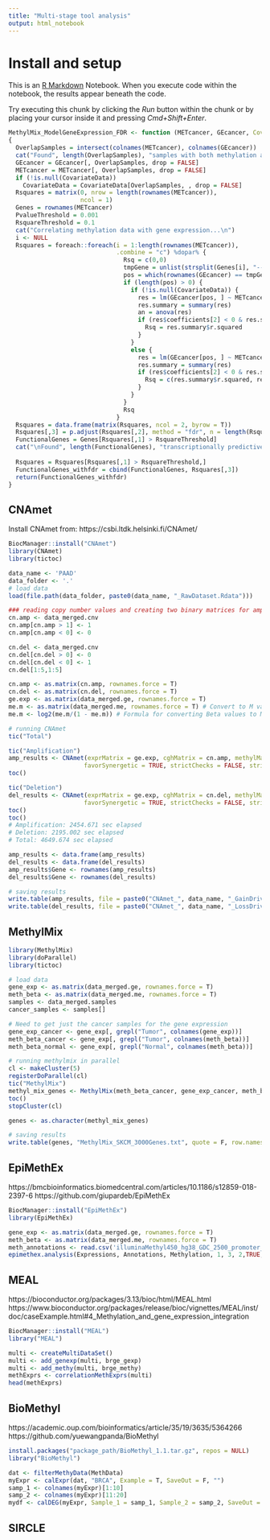 ```yaml
---
title: "Multi-stage tool analysis"
output: html_notebook
---
```


# Install and setup

This is an [R Markdown](http://rmarkdown.rstudio.com) Notebook. When you execute code within the notebook, the results appear beneath the code. 

Try executing this chunk by clicking the *Run* button within the chunk or by placing your cursor inside it and pressing *Cmd+Shift+Enter*. 

```r
MethylMix_ModelGeneExpression_FDR <- function (METcancer, GEcancer, CovariateData = NULL) 
{
  OverlapSamples = intersect(colnames(METcancer), colnames(GEcancer))
  cat("Found", length(OverlapSamples), "samples with both methylation and expression data.\n")
  GEcancer = GEcancer[, OverlapSamples, drop = FALSE]
  METcancer = METcancer[, OverlapSamples, drop = FALSE]
  if (!is.null(CovariateData)) 
    CovariateData = CovariateData[OverlapSamples, , drop = FALSE]
  Rsquares = matrix(0, nrow = length(rownames(METcancer)), 
                    ncol = 1)
  Genes = rownames(METcancer)
  PvalueThreshold = 0.001
  RsquareThreshold = 0.1
  cat("Correlating methylation data with gene expression...\n")
  i <- NULL
  Rsquares = foreach::foreach(i = 1:length(rownames(METcancer)), 
                              .combine = "c") %dopar% {
                                Rsq = c(0,0)
                                tmpGene = unlist(strsplit(Genes[i], "---"))[1]
                                pos = which(rownames(GEcancer) == tmpGene)
                                if (length(pos) > 0) {
                                  if (!is.null(CovariateData)) {
                                    res = lm(GEcancer[pos, ] ~ METcancer[Genes[i], ] + factor(CovariateData))
                                    res.summary = summary(res)
                                    an = anova(res)
                                    if (res$coefficients[2] < 0 & res.summary$coefficients[2,4] < PvalueThreshold) {
                                      Rsq = res.summary$r.squared
                                    }
                                  }
                                  else {
                                    res = lm(GEcancer[pos, ] ~ METcancer[Genes[i], ])
                                    res.summary = summary(res)
                                    if (res$coefficients[2] < 0 & res.summary$coefficients[2,4] < PvalueThreshold) {
                                      Rsq = c(res.summary$r.squared, res.summary$coefficients[2,4])
                                    }
                                  }
                                }
                                Rsq
                              }
  Rsquares = data.frame(matrix(Rsquares, ncol = 2, byrow = T))
  Rsquares[,3] = p.adjust(Rsquares[,2], method = "fdr", n = length(Rsquares[,2])) # estimating fdr
  FunctionalGenes = Genes[Rsquares[,1] > RsquareThreshold]
  cat("\nFound", length(FunctionalGenes), "transcriptionally predictive genes.\n")
  
  Rsquares = Rsquares[Rsquares[,1] > RsquareThreshold,]
  FunctionalGenes_withfdr = cbind(FunctionalGenes, Rsquares[,3])
  return(FunctionalGenes_withfdr)
}


```

## CNAmet

Install CNAmet from: https://csbi.ltdk.helsinki.fi/CNAmet/

```r
BiocManager::install("CNAmet")
library(CNAmet)
library(tictoc)

data_name <- 'PAAD'
data_folder <- '.'
# load data
load(file.path(data_folder, paste0(data_name, "_RawDataset.Rdata")))

### reading copy number values and creating two binary matrices for amplification and deletion calls
cn.amp <- data_merged.cnv
cn.amp[cn.amp > 1] <- 1
cn.amp[cn.amp < 0] <- 0

cn.del <- data_merged.cnv
cn.del[cn.del > 0] <- 0
cn.del[cn.del < 0] <- 1
cn.del[1:5,1:5]

cn.amp <- as.matrix(cn.amp, rownames.force = T)
cn.del <- as.matrix(cn.del, rownames.force = T)
ge.exp <- as.matrix(data_merged.ge, rownames.force = T)
me.m <- as.matrix(data_merged.me, rownames.force = T) # Convert to M values as recomended by their how to: https://csbi.ltdk.helsinki.fi/CNAmet/howto.html
me.m <- log2(me.m/(1 - me.m)) # Formula for converting Beta values to M values.

# running CNAmet
tic("Total")

tic("Amplification")
amp_results <- CNAmet(exprMatrix = ge.exp, cghMatrix = cn.amp, methylMatrix = me.m, perms = 1000, na.limit = 0.1, gainData = TRUE,
                     favorSynergetic = TRUE, strictChecks = FALSE, strictLim = 0.05)
toc()

tic("Deletion")
del_results <- CNAmet(exprMatrix = ge.exp, cghMatrix = cn.del, methylMatrix = me.m, perms = 1000, na.limit = 0.1, gainData = FALSE,
                     favorSynergetic = TRUE, strictChecks = FALSE, strictLim = 0.05)
toc()
toc()
# Amplification: 2454.671 sec elapsed
# Deletion: 2195.002 sec elapsed
# Total: 4649.674 sec elapsed

amp_results <- data.frame(amp_results)
del_results <- data.frame(del_results)
amp_results$Gene <- rownames(amp_results)
del_results$Gene <- rownames(del_results)

# saving results
write.table(amp_results, file = paste0("CNAmet_", data_name, "_GainDriven.tsv"), row.names = F, sep = "\t", quote = F)
write.table(del_results, file = paste0("CNAmet_", data_name, "_LossDriven_Genes.tsv"), row.names = F, sep = "\t", quote = F)

```


## MethylMix

```r
library(MethylMix)
library(doParallel)
library(tictoc)

# load data
gene_exp <- as.matrix(data_merged.ge, rownames.force = T)
meth_beta <- as.matrix(data_merged.me, rownames.force = T)
samples <- data_merged.samples
cancer_samples <- samples[]

# Need to get just the cancer samples for the gene expression 
gene_exp_cancer <- gene_exp[, grepl("Tumor", colnames(gene_exp))]
meth_beta_cancer <- gene_exp[, grepl("Tumor", colnames(meth_beta))]
meth_beta_normal <- gene_exp[, grepl("Normal", colnames(meth_beta))]

# running methylmix in parallel
cl <- makeCluster(5)
registerDoParallel(cl)
tic("MethylMix")
methyl_mix_genes <- MethylMix(meth_beta_cancer, gene_exp_cancer, meth_beta_normal)
toc()
stopCluster(cl)

genes <- as.character(methyl_mix_genes)

# saving results
write.table(genes, "MethylMix_SKCM_3000Genes.txt", quote = F, row.names = F)

```

## EpiMethEx
https://bmcbioinformatics.biomedcentral.com/articles/10.1186/s12859-018-2397-6
https://github.com/giupardeb/EpiMethEx

```r
BiocManager::install("EpiMethEx")
library(EpiMethEx)

gene_exp <- as.matrix(data_merged.ge, rownames.force = T)
meth_beta <- as.matrix(data_merged.me, rownames.force = T)
meth_annotations <- read.csv('illuminaMethyl450_hg38_GDC_2500_promoter_mapping.csv')
epimethex.analysis(Expressions, Annotations, Methylation, 1, 3, 2,TRUE, TRUE, FALSE)

```

## MEAL
https://bioconductor.org/packages/3.13/bioc/html/MEAL.html
https://www.bioconductor.org/packages/release/bioc/vignettes/MEAL/inst/doc/caseExample.html#4_Methylation_and_gene_expression_integration
```r
BiocManager::install("MEAL")
library("MEAL")

multi <- createMultiDataSet()
multi <- add_genexp(multi, brge_gexp)
multi <- add_methy(multi, brge_methy)
methExprs <- correlationMethExprs(multi)
head(methExprs)

```

## BioMethyl

https://academic.oup.com/bioinformatics/article/35/19/3635/5364266
https://github.com/yuewangpanda/BioMethyl

```r

install.packages("package_path/BioMethyl_1.1.tar.gz", repos = NULL)
library("BioMethyl")

dat <- filterMethyData(MethData)
myExpr <- calExpr(dat, "BRCA", Example = T, SaveOut = F, "")
samp_1 <- colnames(myExpr)[1:10]
samp_2 <- colnames(myExpr)[11:20]
mydf <- calDEG(myExpr, Sample_1 = samp_1, Sample_2 = samp_2, SaveOut = F, "")

```
## SIRCLE

```r

```